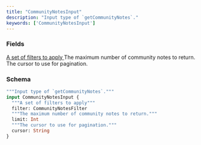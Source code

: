 ```yaml
---
title: "CommunityNotesInput"
description: "Input type of `getCommunityNotes`."
keywords: ['CommunityNotesInput']
---
```


### Fields

<a href="/api-reference/types/communitynotesfilter">
  <ResponseField name="filter" type="CommunityNotesFilter">
    A set of filters to apply
  </ResponseField>
</a>

<ResponseField name="limit" type="Int">
  The maximum number of community notes to return.
</ResponseField>

<ResponseField name="cursor" type="String">
  The cursor to use for pagination.
</ResponseField>

### Schema


```graphql 
"""Input type of `getCommunityNotes`."""
input CommunityNotesInput {
  """A set of filters to apply"""
  filter: CommunityNotesFilter
  """The maximum number of community notes to return."""
  limit: Int
  """The cursor to use for pagination."""
  cursor: String
}
```
